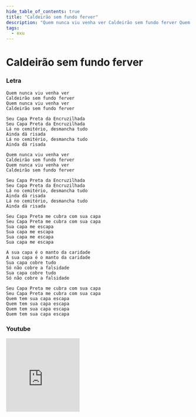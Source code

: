 ```yaml
---
hide_table_of_contents: true
title: "Caldeirão sem fundo ferver"
description: "Quem nunca viu venha ver Caldeirão sem fundo ferver Quem nunca viu venha ver Caldeirão sem fundo ferver Seu Capa Preta da Encruzilhada Seu Capa Preta da Encruzilhada Lá no cemitério, desmancha tudo Ainda dá risada Lá no cemitério, desmancha tudo Ainda dá risada Quem nunca viu venha ver Caldeirão sem fundo ferver Quem nunca viu venha ver Caldeirão sem fundo ferver Seu Capa Preta da Encruzilhada Seu Capa Preta da Encruzilhada Lá no cemitério, desmancha tudo Ainda dá risada Lá no cemitério, desmancha tudo Ainda dá risada Seu Capa Preta me cubra com sua capa Seu Capa Preta me cubra com sua capa Sua capa me escapa Sua capa me escapa Sua capa me escapa Sua capa me escapa A sua capa é o manto da caridade A sua capa é o manto da caridade Sua capa cobre tudo Só não cobre a falsidade Sua capa cobre tudo Só não cobre a falsidade Seu Capa Preta me cubra com sua capa Seu Capa Preta me cubra com sua capa Quem tem sua capa escapa Quem tem sua capa escapa Quem tem sua capa escapa Quem tem sua capa escapa"
tags:
  - exu
---
```


# Caldeirão sem fundo ferver

### Letra

```text
Quem nunca viu venha ver
Caldeirão sem fundo ferver
Quem nunca viu venha ver
Caldeirão sem fundo ferver

Seu Capa Preta da Encruzilhada
Seu Capa Preta da Encruzilhada
Lá no cemitério, desmancha tudo
Ainda dá risada
Lá no cemitério, desmancha tudo
Ainda dá risada

Quem nunca viu venha ver
Caldeirão sem fundo ferver
Quem nunca viu venha ver
Caldeirão sem fundo ferver

Seu Capa Preta da Encruzilhada
Seu Capa Preta da Encruzilhada
Lá no cemitério, desmancha tudo
Ainda dá risada
Lá no cemitério, desmancha tudo
Ainda dá risada

Seu Capa Preta me cubra com sua capa
Seu Capa Preta me cubra com sua capa
Sua capa me escapa
Sua capa me escapa
Sua capa me escapa
Sua capa me escapa

A sua capa é o manto da caridade
A sua capa é o manto da caridade
Sua capa cobre tudo
Só não cobre a falsidade
Sua capa cobre tudo
Só não cobre a falsidade

Seu Capa Preta me cubra com sua capa
Seu Capa Preta me cubra com sua capa
Quem tem sua capa escapa
Quem tem sua capa escapa
Quem tem sua capa escapa
Quem tem sua capa escapa
```

### Youtube

<iframe
  width="200"
  height="200"
  src="https://www.youtube.com/embed/QsLa4sMWT7E"
  title="YouTube video player"
  frameborder="0"
  allow="accelerometer; autoplay; clipboard-write; encrypted-media; gyroscope; picture-in-picture; web-share"
  referrerpolicy="strict-origin-when-cross-origin"
  allowfullscreen
></iframe>